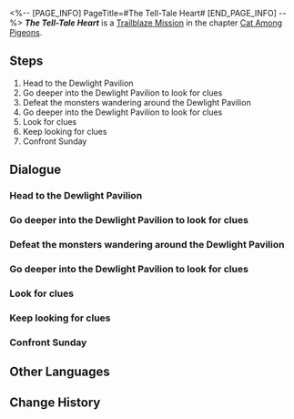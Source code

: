 <%-- [PAGE_INFO]
PageTitle=#The Tell-Tale Heart#
[END_PAGE_INFO] --%>
{{Stub|Dialogue.}}
{{Mission Infobox
|id            = 1031601
|title         = 
|image         = Mission The Tell-Tale Heart.png{{subst:void|<!--$UPLOAD:<<SpriteOutput/Chronicle/1031601.png>-<Mission The Tell-Tale Heart.png>-<Fate's Atlas Images>>-->}}
|type          = Trailblaze
|event_name    = 
|chapter       = Cat Among Pigeons
|requirements  = [[Trailblaze Mission]] ''[[Why Do the Heathen Rage?]]'' completed
|summary       = Welt and Acheron reached an accord to head to Dewlight Pavilion and obtain evidence of The Family brewing a conspiracy, but their carelessness got them caught in a trap set up by the Oak Family head. Fortunately, Sunday could be reasoned with, and escorted the both of them to safety after professing The Family's absolute innocence in the matter.
|characters    = Acheron; Trailblazer; Welt
|startLocation = [[Penacony]] - [[Dewlight Pavilion]]
|world         = Penacony
|area          = Dewlight Pavilion
|prev          = Why Do the Heathen Rage?
|next          = All the Sad Tales
|rewards       = Trailblaze EXP*400; Stellar Jade*50; Traveler's Guide*5; Lost Crystal*5; Clock Credits*300; "Stranger Than Paradise"*1 { text = "Stranger Than Paradise" }; Credit*50,000
}}
'''''The Tell-Tale Heart''''' is a [[Trailblaze Mission]] in the chapter [[Cat Among Pigeons]].

==Steps==
# Head to the Dewlight Pavilion
# Go deeper into the Dewlight Pavilion to look for clues
# Defeat the monsters wandering around the Dewlight Pavilion
# Go deeper into the Dewlight Pavilion to look for clues
# Look for clues
# Keep looking for clues
# Confront Sunday

<!--
==Gameplay Notes==

--><!--
==Trial Character==

-->
==Dialogue==
{{Stub Dialogue}}

===Head to the Dewlight Pavilion{{subst:void|<!--103160102-->}}===
{{Mission Description|type=trailblaze|location=Dewlight Pavilion|Meanwhile, Acheron &mdash; that is to say, you &mdash; and Welt have infiltrated the Dewlight Pavilion to bring to light the truth hidden by The Family. To your surprise, the place is empty when it is supposed to be heavily guarded. Only some wandering monsters can be seen patrolling the place.<br />What's going on?}}
{{Dialogue Start}}
:{{tx}}
{{Dialogue End}}

===Go deeper into the Dewlight Pavilion to look for clues{{subst:void|<!--103160103-->}}===
{{Dialogue Start}}
:{{tx}}
{{Dialogue End}}

===Defeat the monsters wandering around the Dewlight Pavilion{{subst:void|<!--103160107-->}}===
{{Dialogue Start}}
:{{tx}}
{{Dialogue End}}

===Go deeper into the Dewlight Pavilion to look for clues{{subst:void|<!--103160109-->}}===
{{Dialogue Start}}
:{{tx}}
{{Dialogue End}}

===Look for clues{{subst:void|<!--103160110-->}}===
{{Mission Description|type=trailblaze|location=Dewlight Pavilion|update|You two manage to sneak into The Family's council chamber almost unhindered. It looks like a place laden with confidential documents, so you two can surely find something here.}}
{{Dialogue Start}}
:{{tx}}
{{Dialogue End}}

===Keep looking for clues{{subst:void|<!--103160114-->}}===
{{Mission Description|type=trailblaze|location=Dewlight Pavilion|update|You two manage to sneak into The Family's council chamber almost unhindered. It looks like a place laden with confidential documents, so you two can surely find something here.<br />The more the better. Since no one is stopping you, it shouldn't cause too much trouble if you keep poking around, right?}}
{{Dialogue Start}}
:{{tx}}
{{Dialogue End}}

===Confront Sunday{{subst:void|<!--103160120-->}}===
{{Dialogue Start}}
:{{tx}}
{{Dialogue End}}

==Other Languages==
{{Other Languages
|en   = The Tell-Tale Heart
|zhs  = 泄密的心
|zht  = 洩密的心
|ja   = 告げ口心臓
|ko   = 고자질하는 심장
|es   = Corazón revelador
|fr   = À cœur ouvert
|ru   = Сердце-обличитель
|th   = หัวใจเผยความลับ
|vi   = Để Lộ Tâm Tư
|de   = Verräterisches Herz
|id   = Hati yang Mengungkap Rahasia
|pt   = O Coração Revelador
}}

==Change History==
{{Change History|2.1}}

